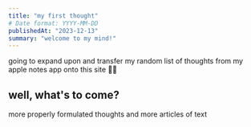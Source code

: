 ```yaml
---
title: "my first thought"
# Date format: YYYY-MM-DD
publishedAt: "2023-12-13"
summary: "welcome to my mind!"
---
```


going to expand upon and transfer my random list of thoughts from my apple notes app onto this site ✌🏾

## well, what's to come?

more properly formulated thoughts and more articles of text

